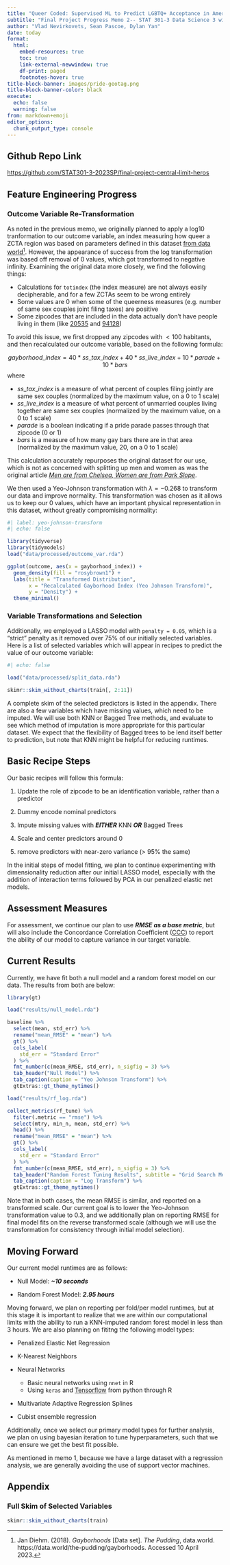 ```yaml
---
title: "Queer Coded: Supervised ML to Predict LGBTQ+ Acceptance in American Neighborhoods"
subtitle: "Final Project Progress Memo 2-- STAT 301-3 Data Science 3 with R"
author: "Vlad Nevirkovets, Sean Pascoe, Dylan Yan"
date: today
format: 
  html:
    embed-resources: true
    toc: true
    link-external-newwindow: true
    df-print: paged
    footnotes-hover: true
title-block-banner: images/pride-geotag.png
title-block-banner-color: black
execute:
  echo: false
  warning: false
from: markdown+emoji
editor_options: 
  chunk_output_type: console
---
```

::: {.callout-tip icon="false"}
## Github Repo Link

<https://github.com/STAT301-3-2023SP/final-project-central-limit-heros>
:::

## Feature Engineering Progress

### Outcome Variable Re-Transformation

As noted in the previous memo, we originally planned to apply a log10 tranformation to our outcome variable, an index measuring how queer a ZCTA region was based on parameters defined in this dataset [from data world](https://data.world/the-pudding/gayborhoods)[^1]. However, the appearance of success from the log transformation was based off removal of 0 values, which got transformed to negative infinity. Examining the original data more closely, we find the following things:

- Calculations for `totindex` (the index measure) are not always easily decipherable, and for a few ZCTAs seem to be wrong entirely
- Some values are 0 when some of the queerness measures (e.g. number of same sex couples joint filing taxes) are positive
- Some zipcodes that are included in the data actually don't have people living in them (like [20535](https://www.google.com/maps/place/Washington,+DC+20535/@38.8971027,-77.0171132,17.74z/data=!4m6!3m5!1s0x89b7b79a7c49ec35:0xd126c581ac37d987!8m2!3d38.8951008!4d-77.0251409!16s%2Fm%2F07nrg5b) and [94128](https://www.google.com/maps/place/San+Francisco,+CA+94128/@37.6264524,-122.3795119,14z/data=!3m1!4b1!4m6!3m5!1s0x808f778dc64c23fb:0x4e9b9d32ba01bb94!8m2!3d37.6239079!4d-122.3815924!16s%2Fm%2F01zncnw))

[^1]: Jan Diehm. (2018). *Gayborhoods* [Data set]. *The Pudding*, data.world. https://data.world/the-pudding/gayborhoods. Accessed 10 April 2023.


To avoid this issue, we first dropped any zipcodes with $<100$ habitants, and then recalculated our outcome variable, based on the following formula:

$$gayborhood\_index = 40*ss\_tax\_index + 40*ss\_live\_index + 10*parade + 10*bars$$
where 

- $ss\_tax\_index$ is a measure of what percent of couples filing jointly are same sex couples (normalized by the maximum value, on a 0 to 1 scale)
- $ss\_live\_index$ is a measure of what percent of unmarried couples living together are same sex couples (normalized by the maximum value, on a 0 to 1 scale)
- $parade$ is a boolean indicating if a pride parade passes through that zipcode (0 or 1)
- $bars$ is a measure of how many gay bars there are in that area (normalized by the maximum value, 20, on a 0 to 1 scale)

This calculation accurately repurposes the original dataset for our use, which is not as concerned with splitting up men and women as was the original article [*Men are from Chelsea, Women are from Park Slope*](https://pudding.cool/2018/06/gayborhoods/). 

We then used a Yeo-Johnson transformation with $\lambda = -0.268$ to transform our data and improve normality. This transformation was chosen as it allows us to keep our 0 values, which have an important physical representation in this dataset, without greatly compromising normality:

```r
#| label: yeo-johnson-transform
#| echo: false

library(tidyverse)
library(tidymodels)
load("data/processed/outcome_var.rda")

ggplot(outcome, aes(x = gayborhood_index)) +
  geom_density(fill = "rosybrown1") +
  labs(title = "Transformed Distribution",
       x = "Recalculated Gayborhood Index (Yeo Johnson Transform)",
       y = "Density") +
  theme_minimal()
```

### Variable Transformations and Selection

Additionally, we employed a LASSO model with `penalty = 0.05`, which is a "strict" penalty as it removed over 75% of our initially selected variables. Here is a list of selected variables which will appear in recipes to predict the value of our outcome variable:

```r
#| echo: false

load("data/processed/split_data.rda")

skimr::skim_without_charts(train[, 2:11])
```

A complete skim of the selected predictors is listed in the appendix. There are also a few variables which have missing values, which need to be imputed. We will use both KNN or Bagged Tree methods, and evaluate to see which method of imputation is more appropriate for this particular dataset. We expect that the flexibility of Bagged trees to be lend itself better to prediction, but note that KNN might be helpful for reducing runtimes.

## Basic Recipe Steps

Our basic recipes will follow this formula:

1) Update the role of zipcode to be an identification variable, rather than a predictor

2) Dummy encode nominal predictors

3) Impute missing values with ***EITHER*** KNN ***OR*** Bagged Trees

4) Scale and center predictors around 0

5) remove predictors with near-zero variance (> 95% the same)

In the initial steps of model fitting, we plan to continue experimenting with dimensionality reduction after our initial LASSO model, especially with the addition of interaction terms followed by PCA in our penalized elastic net models.

## Assessment Measures

For assessment, we continue our plan to use ***RMSE as a base metric***, but will also include the Concordance Correlation Coefficient ([CCC](https://www.alexejgossmann.com/ccc/)) to report the ability of our model to capture variance in our target variable.

## Current Results

Currently, we have fit both a null model and a random forest model on our data. The results from both are below:

```r
library(gt)

load("results/null_model.rda")

baseline %>% 
  select(mean, std_err) %>% 
  rename("mean_RMSE" = "mean") %>%
  gt() %>% 
  cols_label(
    std_err = "Standard Error"
  ) %>% 
  fmt_number(c(mean_RMSE, std_err), n_sigfig = 3) %>% 
  tab_header("Null Model") %>% 
  tab_caption(caption = "Yeo Johnson Transform") %>%
  gtExtras::gt_theme_nytimes()
```

```r
load("results/rf_log.rda")

collect_metrics(rf_tune) %>% 
  filter(.metric == "rmse") %>% 
  select(mtry, min_n, mean, std_err) %>% 
  head() %>% 
  rename("mean_RMSE" = "mean") %>%
  gt() %>% 
  cols_label(
    std_err = "Standard Error"
  ) %>% 
  fmt_number(c(mean_RMSE, std_err), n_sigfig = 3) %>% 
  tab_header("Random Forest Tuning Results", subtitle = "Grid Search Method") %>%
  tab_caption(caption = "Log Transform") %>%
  gtExtras::gt_theme_nytimes()
```


Note that in both cases, the mean RMSE is similar, and reported on a transformed scale. Our current goal is to lower the Yeo-Johnson transformation value to 0.3, and we additionally plan on reporting RMSE for final model fits on the reverse transformed scale (although we will use the transformation for consistency through initial model selection). 

## Moving Forward

Our current model runtimes are as follows:

- Null Model: ***~10 seconds***

- Random Forest Model: ***2.95 hours***

Moving forward, we plan on reporting per fold/per model runtimes, but at this stage it is important to realize that we are within our computational limits with the ability to run a KNN-imputed random forest model in less than 3 hours. We are also planning on fititng the following model types:

- Penalized Elastic Net Regression

- K-Nearest Neighbors

- Neural Networks 
  - Basic neural networks using `nnet` in R
  - Using `keras` and [Tensorflow](https://www.tensorflow.org/) from python through R
  
- Multivariate Adaptive Regression Splines

- Cubist ensemble regression

Additionally, once we select our primary model types for further analysis, we plan on using bayesian iteration to tune hyperparameters, such that we can ensure we get the best fit possible.

As mentioned in memo 1, because we have a large dataset with a regression analysis, we are generally avoiding the use of support vector machines.

## Appendix

### Full Skim of Selected Variables

```r
skimr::skim_without_charts(train)
```
